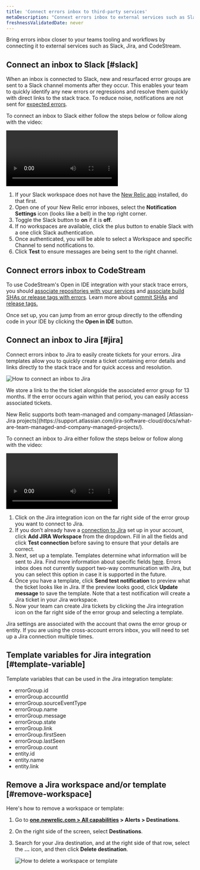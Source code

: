 ```yaml
---
title: 'Connect errors inbox to third-party services'
metaDescription: "Connext errors inbox to external services such as Slack, Jira, and CodeStream"
freshnessValidatedDate: never
---
```


Bring errors inbox closer to your teams tooling and workflows by connecting it to external services such as Slack, Jira, and CodeStream.

## Connect an inbox to Slack [#slack]

When an inbox is connected to Slack, new and resurfaced error groups are sent to a Slack channel moments after they occur. This enables your team to quickly identify any new errors or regressions and resolve them quickly with direct links to the stack trace. To reduce noise, notifications are not sent for [expected errors](/docs/errors-inbox/errors-inbox/#expected).

To connect an inbox to Slack either follow the steps below or follow along with the video:

<Video
  id="HEbX0dgeGGw"
  type="youtube"
/>

1. If your Slack workspace does not have the [New Relic app](https://newrelic.slack.com/apps/AP92KQJS3-new-relic?tab=more_info) installed, do that first.
2. Open one of your New Relic error inboxes, select the <DNT>**Notification Settings**</DNT> icon (looks like a bell) in the top right corner.
3. Toggle the Slack button to <DNT>**on**</DNT> if it is <DNT>**off**</DNT>.
4. If no workspaces are available, click the <Icon name="fe-plus"/> plus button to enable Slack with a one click Slack authentication.
5. Once authenticated, you will be able to select a Workspace and specific Channel to send notifications to.
6. Click <DNT>**Test**</DNT> to ensure messages are being sent to the right channel.

## Connect errors inbox to CodeStream

To use CodeStream's Open in IDE integration with your <InlinePopover type="apm"/> stack trace errors, you should [associate repositories with your services](/docs/codestream/observability/repo-association) and [associate build SHAs or release tags with errors](/docs/codestream/observability/error-investigation/#buildsha). Learn more about [commit SHAs](https://git-scm.com/book/en/v2/Git-Tools-Revision-Selection) and [release tags.](https://git-scm.com/book/en/v2/Git-Basics-Tagging)

Once set up, you can jump from an error group directly to the offending code in your IDE by clicking the <DNT>**Open in IDE**</DNT> button.

## Connect an inbox to Jira [#jira]

Connect errors inbox to Jira to easily create tickets for your errors. Jira templates allow you to quickly create a ticket containing error details and links directly to the stack trace and <InlinePopover type="apm"/> for quick access and resolution.

<img
  title="How connect an inbox to Jira"
  alt="How to connect an inbox to Jira"
  src="/images/errors-inbox_screenshot-crop_jira-button-option.webp"
/>

We store a link to the the ticket alongside the associated error group for 13 months. If the error occurs again within that period, you can easily access associated tickets.

<Callout variant="important">
  New Relic supports both team-managed and company-managed [Atlassian-Jira projects](https://support.atlassian.com/jira-software-cloud/docs/what-are-team-managed-and-company-managed-projects/).
</Callout>

To connect an inbox to Jira either follow the steps below or follow along with the video:

<Video
  id="v2frs2Pyjfw"
  type="youtube"
/>

1. Click on the Jira integration icon on the far right side of the error group you want to connect to Jira.
2. If you don’t already have a [connection to Jira](/docs/alerts-applied-intelligence/notifications/notification-integrations/#set-up-jira) set up in your account, click <DNT>**Add JIRA Workspace**</DNT> from the dropdown. Fill in all the fields and click <DNT>**Test connection**</DNT> before saving to ensure that your details are correct.
3. Next, set up a template. Templates determine what information will be sent to Jira. Find more information about specific fields [here](/docs/alerts-applied-intelligence/notifications/notification-integrations/#configure-jira-message-template). Errors inbox does not currently support two-way communication with Jira, but you can select this option in case it is supported in the future.
4. Once you have a template, click <DNT>**Send test notification**</DNT> to preview what the ticket looks like in Jira. If the preview looks good, click <DNT>**Update message**</DNT> to save the template.  Note that a test notification will create a Jira ticket in your Jira workspace.
5. Now your team can create Jira tickets by clicking the Jira integration icon on the far right side of the error group and selecting a template.

Jira settings are associated with the account that owns the error group or entity. If you are using the cross-account errors inbox, you will need to set up a Jira connection multiple times.

## Template variables for Jira integration [#template-variable]

Template variables that can be used in the Jira integration template:

* errorGroup.id
* errorGroup.accountId
* errorGroup.sourceEventType
* errorGroup.name
* errorGroup.message
* errorGroup.state
* errorGroup.link
* errorGroup.firstSeen
* errorGroup.lastSeen
* errorGroup.count
* entity.id
* entity.name
* entity.link

## Remove a Jira workspace and/or template [#remove-workspace]

Here's how to remove a workspace or template:

1. Go to <DNT>**[one.newrelic.com > All capabilities](https://one.newrelic.com/all-capabilities) > Alerts > Destinations**</DNT>.
2. On the right side of the screen, select <DNT>**Destinations**</DNT>.
3. Search for your Jira destination, and at the right side of that row, select the <DNT>**...**</DNT> icon, and then click <DNT>**Delete destination**</DNT>.

   <img
     title="How to delete a workspace or template"
     alt="How to delete a workspace or template"
     src="/images/errors-inbox_screenshot-crop_delete-source.webp"
   />
